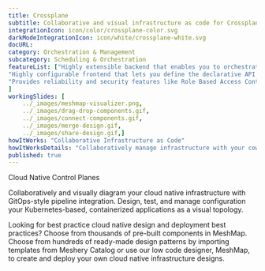 ```yaml
---
title: Crossplane  
subtitle: Collaborative and visual infrastructure as code for Crossplane
integrationIcon: icon/color/crossplane-color.svg
darkModeIntegrationIcon: icon/white/crossplane-white.svg
docURL: 
category: Orchestration & Management
subcategory: Scheduling & Orchestration
featureList: ["Highly extensible backend that enables you to orchestrate applications and infrastructure no matter where they run.",
"Highly configurable frontend that lets you define the declarative API it offers.",
"Provides reliability and security features like Role Based Access Control (RBAC) to orchestrate everything - not just containers."
]
workingSlides: [
    ../_images/meshmap-visualizer.png,
    ../_images/drag-drop-components.gif,
    ../_images/connect-components.gif,
    ../_images/merge-design.gif,
    ../_images/share-design.gif,]
howItWorks: "Collaborative Infrastructure as Code"
howItWorksDetails: "Collaboratively manage infrastructure with your coworkers synchronously sharing the same designs."
published: true
---
```

<p>
    Cloud Native Control Planes
</p>
<p>
    Collaboratively and visually diagram your cloud native infrastructure with GitOps-style pipeline integration. Design, test, and manage configuration your Kubernetes-based, containerized applications as a visual topology.
</p>
<p>
    Looking for best practice cloud native design and deployment best practices? Choose from thousands of pre-built components in MeshMap. Choose from hundreds of ready-made design patterns by importing templates from Meshery Catalog or use our low code designer, MeshMap, to create and deploy your own cloud native infrastructure designs.
</p>